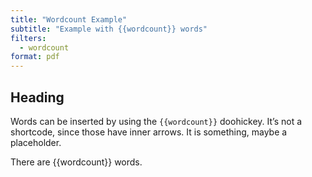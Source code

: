 ```yaml
---
title: "Wordcount Example"
subtitle: "Example with {{wordcount}} words"
filters:
  - wordcount
format: pdf
---
```


## Heading

Words can be inserted by using the `{{wordcount}}` doohickey.
It's not a shortcode, since those have inner arrows.
It is something, maybe a placeholder.

There are {{wordcount}} words.
